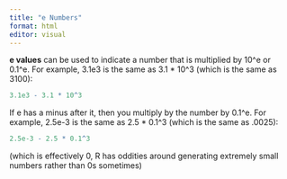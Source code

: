 ```yaml
---
title: "e Numbers"
format: html
editor: visual
---
```

**e values** can be used to indicate a number that is multiplied by 10^e or 0.1^e. For example, 3.1e3 is the same as 3.1 * 10^3 (which is the same as 3100):

```r
3.1e3 - 3.1 * 10^3
```

If e has a minus after it, then you multiply by the number by 0.1^e. For example, 2.5e-3 is the same as 2.5 * 0.1^3 (which is the same as .0025):

```r
2.5e-3 - 2.5 * 0.1^3
```

(which is effectively 0, R has oddities around generating extremely small numbers rather than 0s sometimes)